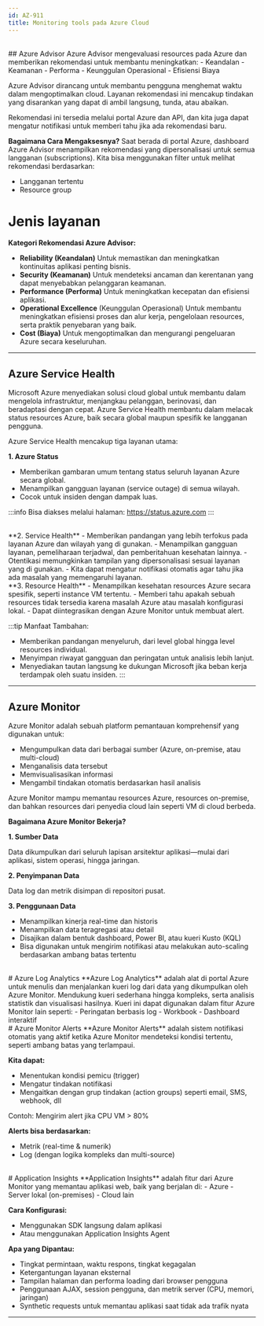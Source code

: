 ```yaml
---
id: AZ-911
title: Monitoring tools pada Azure Cloud
---
```


<br/>
## Azure Advisor
Azure Advisor mengevaluasi resources pada Azure dan memberikan rekomendasi untuk membantu meningkatkan:
- Keandalan
- Keamanan
- Performa
- Keunggulan Operasional
- Efisiensi Biaya

Azure Advisor dirancang untuk membantu pengguna menghemat waktu dalam mengoptimalkan cloud.
Layanan rekomendasi ini mencakup tindakan yang disarankan yang dapat di ambil langsung, tunda, atau abaikan.

Rekomendasi ini tersedia melalui portal Azure dan API, dan kita juga dapat mengatur notifikasi untuk memberi tahu jika ada rekomendasi baru.

**Bagaimana Cara Mengaksesnya?**
Saat berada di portal Azure, dashboard Azure Advisor menampilkan rekomendasi yang dipersonalisasi untuk semua langganan (subscriptions). 
Kita bisa menggunakan filter untuk melihat rekomendasi berdasarkan:
- Langganan tertentu
- Resource group

# Jenis layanan

**Kategori Rekomendasi Azure Advisor:**
- **Reliability (Keandalan)**
  Untuk memastikan dan meningkatkan kontinuitas aplikasi penting bisnis.
- **Security (Keamanan)**
  Untuk mendeteksi ancaman dan kerentanan yang dapat menyebabkan pelanggaran keamanan.
- **Performance (Performa)**
  Untuk meningkatkan kecepatan dan efisiensi aplikasi.
- **Operational Excellence** (Keunggulan Operasional)
  Untuk membantu meningkatkan efisiensi proses dan alur kerja, pengelolaan resources, serta praktik penyebaran yang baik.
- **Cost (Biaya)**
  Untuk mengoptimalkan dan mengurangi pengeluaran Azure secara keseluruhan.

---------------------------------------------------------------------------------------------------------------------------------------------------

## Azure Service Health
Microsoft Azure menyediakan solusi cloud global untuk membantu dalam mengelola infrastruktur, menjangkau pelanggan, berinovasi, dan beradaptasi dengan cepat. 
Azure Service Health membantu dalam melacak status resources Azure, baik secara global maupun spesifik ke langganan pengguna. 

Azure Service Health mencakup tiga layanan utama:

**1. Azure Status**
- Memberikan gambaran umum tentang status seluruh layanan Azure secara global.
- Menampilkan gangguan layanan (service outage) di semua wilayah.
- Cocok untuk insiden dengan dampak luas.

:::info
Bisa diakses melalui halaman: https://status.azure.com
:::

<br/>
**2. Service Health**
- Memberikan pandangan yang lebih terfokus pada layanan Azure dan wilayah yang di gunakan.
- Menampilkan gangguan layanan, pemeliharaan terjadwal, dan pemberitahuan kesehatan lainnya.
- Otentikasi memungkinkan tampilan yang dipersonalisasi sesuai layanan yang di gunakan.
- Kita dapat mengatur notifikasi otomatis agar tahu jika ada masalah yang memengaruhi layanan.

<br/>
**3. Resource Health**
- Menampilkan kesehatan resources Azure secara spesifik, seperti instance VM tertentu.
- Memberi tahu apakah sebuah resources tidak tersedia karena masalah Azure atau masalah konfigurasi lokal.
- Dapat diintegrasikan dengan Azure Monitor untuk membuat alert.

:::tip Manfaat Tambahan:
- Memberikan pandangan menyeluruh, dari level global hingga level resources individual.
- Menyimpan riwayat gangguan dan peringatan untuk analisis lebih lanjut.
- Menyediakan tautan langsung ke dukungan Microsoft jika beban kerja terdampak oleh suatu insiden.
:::

---------------------------------------------------------------------------------------------------------------------------------------------------

## Azure Monitor

Azure Monitor adalah sebuah platform pemantauan komprehensif yang digunakan untuk:
- Mengumpulkan data dari berbagai sumber (Azure, on-premise, atau multi-cloud)
- Menganalisis data tersebut
- Memvisualisasikan informasi
- Mengambil tindakan otomatis berdasarkan hasil analisis

Azure Monitor mampu memantau resources Azure, resources on-premise, dan bahkan resources dari penyedia cloud lain seperti VM di cloud berbeda.

**Bagaimana Azure Monitor Bekerja?**

**1. Sumber Data**

Data dikumpulkan dari seluruh lapisan arsitektur aplikasi—mulai dari aplikasi, sistem operasi, hingga jaringan.

**2. Penyimpanan Data**

Data log dan metrik disimpan di repositori pusat.

**3. Penggunaan Data**
- Menampilkan kinerja real-time dan historis
- Menampilkan data teragregasi atau detail
- Disajikan dalam bentuk dashboard, Power BI, atau kueri Kusto (KQL)
- Bisa digunakan untuk mengirim notifikasi atau melakukan auto-scaling berdasarkan ambang batas tertentu

<br/>
# Azure Log Analytics
**Azure Log Analytics** adalah alat di portal Azure untuk menulis dan menjalankan kueri log dari data yang dikumpulkan oleh Azure Monitor. 
Mendukung kueri sederhana hingga kompleks, serta analisis statistik dan visualisasi hasilnya.
Kueri ini dapat digunakan dalam fitur Azure Monitor lain seperti:
- Peringatan berbasis log
- Workbook
- Dashboard interaktif

<br/>
# Azure Monitor Alerts
**Azure Monitor Alerts** adalah sistem notifikasi otomatis yang aktif ketika Azure Monitor mendeteksi kondisi tertentu, seperti ambang batas yang terlampaui.

**Kita dapat:**
- Menentukan kondisi pemicu (trigger)
- Mengatur tindakan notifikasi
- Mengaitkan dengan grup tindakan (action groups) seperti email, SMS, webhook, dll

Contoh: Mengirim alert jika CPU VM > 80%

**Alerts bisa berdasarkan:**
- Metrik (real-time & numerik)
- Log (dengan logika kompleks dan multi-source)

<br/>
# Application Insights
**Application Insights** adalah fitur dari Azure Monitor yang memantau aplikasi web, baik yang berjalan di:
- Azure
- Server lokal (on-premises)
- Cloud lain

**Cara Konfigurasi:**
- Menggunakan SDK langsung dalam aplikasi
- Atau menggunakan Application Insights Agent

**Apa yang Dipantau:**
- Tingkat permintaan, waktu respons, tingkat kegagalan
- Ketergantungan layanan eksternal
- Tampilan halaman dan performa loading dari browser pengguna
- Penggunaan AJAX, session pengguna, dan metrik server (CPU, memori, jaringan)
- Synthetic requests untuk memantau aplikasi saat tidak ada trafik nyata

---------------------------------------------------------------------------------------------------------------------------------------------------